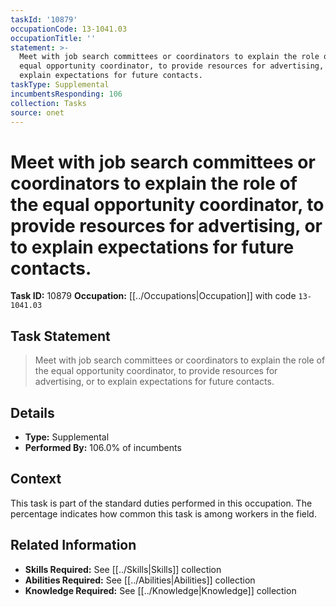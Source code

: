 ```yaml
---
taskId: '10879'
occupationCode: 13-1041.03
occupationTitle: ''
statement: >-
  Meet with job search committees or coordinators to explain the role of the
  equal opportunity coordinator, to provide resources for advertising, or to
  explain expectations for future contacts.
taskType: Supplemental
incumbentsResponding: 106
collection: Tasks
source: onet
---
```

# Meet with job search committees or coordinators to explain the role of the equal opportunity coordinator, to provide resources for advertising, or to explain expectations for future contacts.

**Task ID:** 10879
**Occupation:** [[../Occupations|Occupation]] with code `13-1041.03`

## Task Statement

> Meet with job search committees or coordinators to explain the role of the equal opportunity coordinator, to provide resources for advertising, or to explain expectations for future contacts.

## Details

- **Type:** Supplemental
- **Performed By:** 106.0% of incumbents

## Context

This task is part of the standard duties performed in this occupation. The percentage indicates how common this task is among workers in the field.

## Related Information

- **Skills Required:** See [[../Skills|Skills]] collection
- **Abilities Required:** See [[../Abilities|Abilities]] collection
- **Knowledge Required:** See [[../Knowledge|Knowledge]] collection
